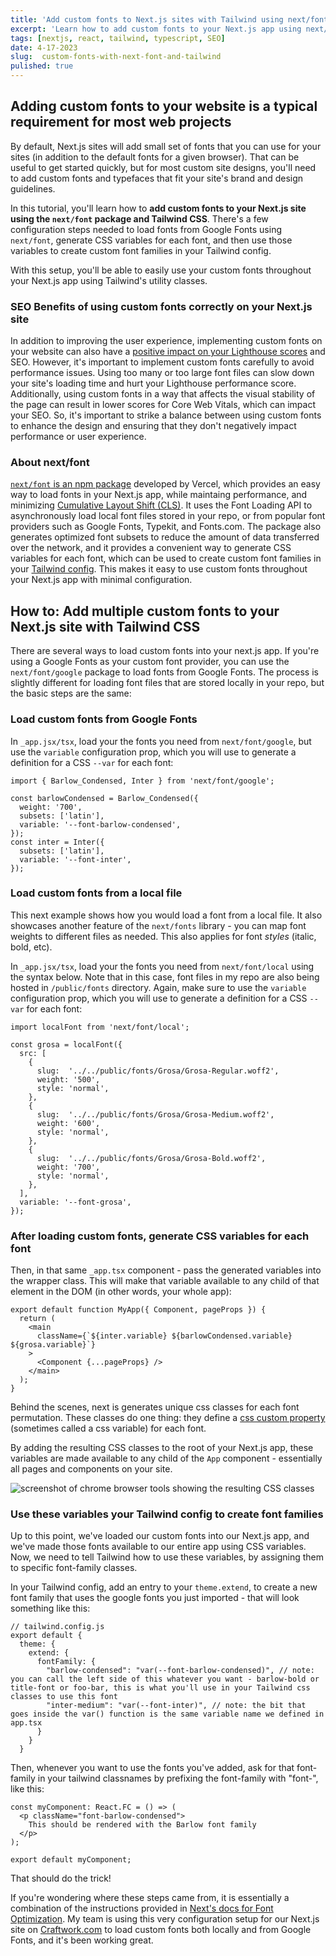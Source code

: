 ```yaml
---
title: 'Add custom fonts to Next.js sites with Tailwind using next/font'
excerpt: 'Learn how to add custom fonts to your Next.js app using next/font and Tailwind CSS. Improve user experience without sacrificing performance.'
tags: [nextjs, react, tailwind, typescript, SEO]
date: 4-17-2023
slug:  custom-fonts-with-next-font-and-tailwind
pulished: true
---
```


## Adding custom fonts to your website is a typical requirement for most web projects

By default, Next.js sites will add small set of fonts that you can use for your sites (in addition to the default fonts for a given browser). That can be useful to get started quickly, but for most custom site designs, you'll need to add custom fonts and typefaces that fit your site's brand and design guidelines.

In this tutorial, you'll learn how to **add custom fonts to your Next.js site using the `next/font` package and Tailwind CSS**. There's a few configuration steps needed to load fonts from Google Fonts using `next/font`, generate CSS variables for each font, and then use those variables to create custom font families in your Tailwind config.

With this setup, you'll be able to easily use your custom fonts throughout your Next.js app using Tailwind's utility classes.

### SEO Benefits of using custom fonts correctly on your Next.js site

In addition to improving the user experience, implementing custom fonts on your website can also have a [positive impact on your Lighthouse scores](https://web.dev/patterns/web-vitals-patterns/fonts/) and SEO. However, it's important to implement custom fonts carefully to avoid performance issues. Using too many or too large font files can slow down your site's loading time and hurt your Lighthouse performance score. Additionally, using custom fonts in a way that affects the visual stability of the page can result in lower scores for Core Web Vitals, which can impact your SEO. So, it's important to strike a balance between using custom fonts to enhance the design and ensuring that they don't negatively impact performance or user experience.

### About next/font

[`next/font` is an npm package](https://nextjs.org/docs/api-reference/next/font) developed by Vercel, which provides an easy way to load fonts in your Next.js app, while maintaing performance, and minimizing [Cumulative Layout Shift (CLS)](https://web.dev/optimize-cls/). It uses the Font Loading API to asynchronously load local font files stored in your repo, or from popular font providers such as Google Fonts, Typekit, and Fonts.com. The package also generates optimized font subsets to reduce the amount of data transferred over the network, and it provides a convenient way to generate CSS variables for each font, which can be used to create custom font families in your [Tailwind config](https://tailwindcss.com/docs/configuration). This makes it easy to use custom fonts throughout your Next.js app with minimal configuration.

## How to: Add multiple custom fonts to your Next.js site with Tailwind CSS

There are several ways to load custom fonts into your next.js app. If you're using a Google Fonts as your custom font provider, you can use the `next/font/google` package to load fonts from Google Fonts. The process is slightly different for loading font files that are stored locally in your repo, but the basic steps are the same:

### Load custom fonts from Google Fonts

In `_app.jsx/tsx`, load your the fonts you need from `next/font/google`, but use the `variable` configuration prop, which you will use to generate a definition for a CSS `--var` for each font:

```tsx
import { Barlow_Condensed, Inter } from 'next/font/google';

const barlowCondensed = Barlow_Condensed({
  weight: '700',
  subsets: ['latin'],
  variable: '--font-barlow-condensed',
});
const inter = Inter({
  subsets: ['latin'],
  variable: '--font-inter',
});
```

### Load custom fonts from a local file

This next example shows how you would load a font from a local file. It also showcases another feature of the `next/fonts` library - you can map font weights to different files as needed. This also applies for font _styles_ (italic, bold, etc).

In `_app.jsx/tsx`, load your the fonts you need from `next/font/local` using the syntax below. Note that in this case, font files in my repo are also being hosted in `/public/fonts` directory. Again, make sure to use the `variable` configuration prop, which you will use to generate a definition for a CSS `--var` for each font:

```tsx
import localFont from 'next/font/local';

const grosa = localFont({
  src: [
    {
      slug:  '../../public/fonts/Grosa/Grosa-Regular.woff2',
      weight: '500',
      style: 'normal',
    },
    {
      slug:  '../../public/fonts/Grosa/Grosa-Medium.woff2',
      weight: '600',
      style: 'normal',
    },
    {
      slug:  '../../public/fonts/Grosa/Grosa-Bold.woff2',
      weight: '700',
      style: 'normal',
    },
  ],
  variable: '--font-grosa',
});
```

### After loading custom fonts, generate CSS variables for each font

Then, in that same `_app.tsx` component - pass the generated variables into the wrapper class. This will make that variable available to any child of that element in the DOM (in other words, your whole app):

```tsx
export default function MyApp({ Component, pageProps }) {
  return (
    <main
      className={`${inter.variable} ${barlowCondensed.variable} ${grosa.variable}`}
    >
      <Component {...pageProps} />
    </main>
  );
}
```

Behind the scenes, next is generates unique css classes for each font permutation. These classes do one thing: they define a [css custom property](https://developer.mozilla.org/en-US/docs/Web/CSS/Using_CSS_custom_properties) (sometimes called a css variable) for each font.

By adding the resulting CSS classes to the root of your Next.js app, these variables are made available to any child of the `App` component - essentially all pages and components on your site.

<Image
  publicId="posts/custom-fonts-with-next-font-and-tailwind/classes"
  caption="is a screenshot from Chrome Browser tools for Craftwork.com, which is built using this setup"
  alt="screenshot of chrome browser tools showing the resulting CSS classes"
/>

### Use these variables your Tailwind config to create font families

Up to this point, we've loaded our custom fonts into our Next.js app, and we've made those fonts available to our entire app using CSS variables. Now, we need to tell Tailwind how to use these variables, by assigning them to specific font-family classes.

In your Tailwind config, add an entry to your `theme.extend`, to create a new font family that uses the google fonts you just imported - that will look something like this:

```tsx
// tailwind.config.js
export default {
  theme: {
    extend: {
      fontFamily: {
        "barlow-condensed": "var(--font-barlow-condensed)", // note: you can call the left side of this whatever you want - barlow-bold or title-font or foo-bar, this is what you'll use in your Tailwind css classes to use this font
        "inter-medium": "var(--font-inter)", // note: the bit that goes inside the var() function is the same variable name we defined in app.tsx
      }
    }
  }
```

Then, whenever you want to use the fonts you've added, ask for that font-family in your tailwind classnames by prefixing the font-family with "font-", like this:

```tsx
const myComponent: React.FC = () => (
  <p className="font-barlow-condensed">
    This should be rendered with the Barlow font family
  </p>
);

export default myComponent;
```

That should do the trick!

If you're wondering where these steps came from, it is essentially a combination of the instructions provided in [Next's docs for Font Optimization](https://nextjs.org/docs/basic-features/font-optimization). My team is using this very configuration setup for our Next.js site on [Craftwork.com](https://craftwork.com) to load custom fonts both locally and from Google Fonts, and it's been working great.
